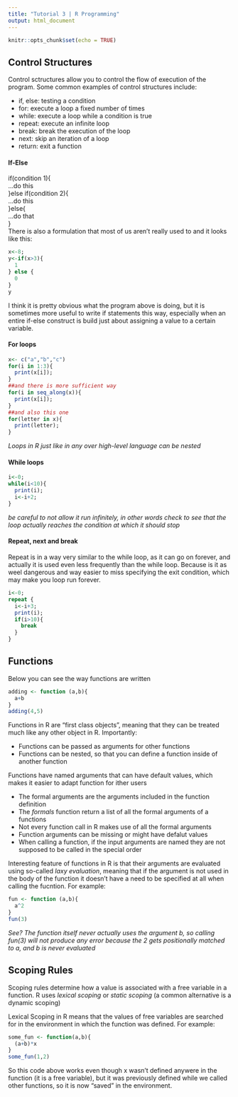 ```yaml
---
title: "Tutorial 3 | R Programming"
output: html_document
---
```


```r
knitr::opts_chunk$set(echo = TRUE)
```

## **Control Structures**

Control sctructures allow you to control the flow of execution of the program.
Some common examples of control structures include:

- if, else: testing a condition
- for: execute a loop a fixed number of times
- while: execute a loop while a condition is true
- repeat: execute an infinite loop
- break: break the execution of the loop
- next: skip an iteration of a loop
- return: exit a function

#### **If-Else**

if(condition 1){  
...do this  
}else if(condition 2){  
...do this  
}else{  
...do that  
}  
There is also a formulation that most of us aren't really used to and it looks like this:
```r
x<-8;
y<-if(x>3){
  1
} else {
  0
}
y
```
I think it is pretty obvious what the program above is doing, but it is sometimes more useful to write if statements this way, especially when an entire if-else construct is build just about assigning a value to a certain variable.

#### **For loops**
```r
x<- c("a","b","c")
for(i in 1:3){
  print(x[i]);
}
##and there is more sufficient way
for(i in seq_along(x)){
  print(x[i]);
}
##and also this one
for(letter in x){
  print(letter);
}
```

*Loops in R just like in any over high-level language can be nested*

#### **While loops**
```r
i<-0;
while(i<10){
  print(i);
  i<-i+2;
}
```

*be careful to not allow it run infinitely, in other words check to see that the loop actually reaches the condition at which it should stop*

#### **Repeat, next and break**

Repeat is in a way very similar to the while loop, as it can go on forever, and actually it is used even less frequently than the while loop. Because is it as weel dangerous and way easier to miss specifying the exit condition, which may make you loop run forever.
```r
i<-0;
repeat {
  i<-i+3;
  print(i);
  if(i>10){
    break
  }
}
```
## **Functions**

Below you can see the way functions are written
```r
adding <- function (a,b){
  a+b
}
adding(4,5)

```
Functions in R are "first class objects", meaning that they can be treated much like any other object in R. Importantly:

- Functions can be passed as arguments for other functions
- Functions can be nested, so that you can define a function inside of another function

Functions have named arguments that can have default values, which makes it easier to adapt function for ither users

- The formal arguments are the arguments included in the function definition
- The *formals* function return a list of all the formal arguments of a functions
- Not every function call in R makes use of all the formal arguments
- Function arguments can be missing or might have defalut values
- When calling a function, if the input arguments are named they are not supposed to be called in the special order

Interesting feature of functions in R is that their arguments are evaluated using so-called *laxy evaluation*, meaning that if the argument is not used in the body of the function it doesn't have a need to be specified at all when calling the fucntion. For example:
```r
fun <- function (a,b){
  a^2
}
fun(3)
```
*See? The function itself never actually uses the argument b, so calling fun(3) will not produce any error because the 2 gets positionally matched to a, and b is never evaluated*

## Scoping Rules

Scoping rules determine how a value is associated with a free variable in a function. R uses *lexical scoping* or *static scoping* (a common alternative is a dynamic scoping)

Lexical Scoping in R means that the values of free variables are searched for in the environment in which the function was defined.
For example: 
```r
some_fun <- function(a,b){
  (a+b)*x
}
some_fun(1,2)
```

So this code above works even though x wasn't defined anywere in the function (it is a free variable), but it was previously defined while we called other functions, so it is now "saved" in the environment.